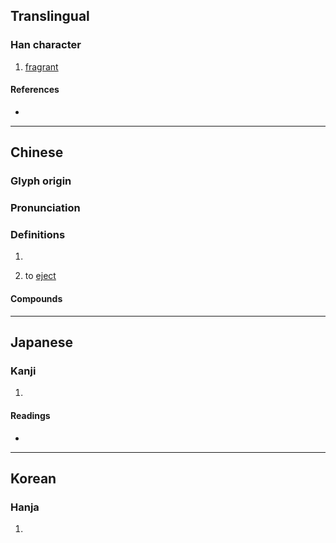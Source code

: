 {{character info}}
==Translingual==

===Han character===
{{Han char|rn=30|rad=口|as=05|sn=8|four=63000|canj=RPH|ids=⿰口必}}

# [[fragrant]]

====References====
* {{Han ref|kx=0184.120|dkj=03485|dj=0403.110|hdz=10608.130|uh=5487|ud=21639|bh=CBDB|bd=52187}}

----

==Chinese==
{{zh-forms}}

===Glyph origin===
{{Han etym}}

===Pronunciation===
{{zh-pron
|m=bié
|c=bat1,bit1
|mn=
|mc=y
|oc=y
|cat=
}}

===Definitions===
{{zh-hanzi}}

# {{rfdef|zh}}
# {{lb|zh|Cantonese}} to [[eject]]

====Compounds====
{{zh-der|咇咇|行孖咇}}

----

==Japanese==

===Kanji===
{{ja-kanji|grade=|rs=口05}}

# {{rfdef|ja|sort=口05}}

====Readings====
* {{ja-readings|on=[[へつ]] (hetsu), [[べち]] (bechi), [[ひつ]] (hitsu), [[ひち]] (hichi), [[ひ]] (hi), [[び]] (bi)|kun=}}

----

==Korean==

===Hanja===
{{ko-hanja|hangeul=필|rv=pil|mr=p'il}}

# {{rfdef|ko|sort=口05}}